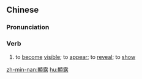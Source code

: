 {{also|显露}}
==Chinese==
{{zh-forms|s=显露}}

===Pronunciation===
{{zh-pron
|m=xiǎnlù
|c=hin2 lou6
|h=pfs=hién-lu
|mn=hián-lō͘
|cat=v
}}

===Verb===
{{zh-verb}}

# to [[become]] [[visible]]; to [[appear]]; to [[reveal]]; to [[show]]

[[zh-min-nan:顯露]]
[[hu:顯露]]